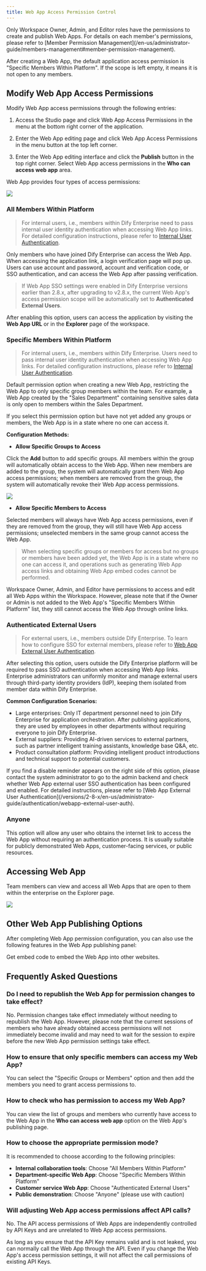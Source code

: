 ```yaml
---
title: Web App Access Permission Control
---
```


<Info>
  Only Workspace Owner, Admin, and Editor roles have the permissions to create and publish Web Apps. For details on each member's permissions, please refer to [Member Permission Management](/en-us/administrator-guide/members-management#member-permission-management).
</Info>

After creating a Web App, the default application access permission is "Specific Members Within Platform". If the scope is left empty, it means it is not open to any members.

## Modify Web App Access Permissions

Modify Web App access permissions through the following entries:

1. Access the Studio page and click Web App Access Permissions in the menu at the bottom right corner of the application.

2. Enter the Web App editing page and click Web App Access Permissions in the menu button at the top left corner.

3. Enter the Web App editing interface and click the **Publish** button in the top right corner. Select Web App access permissions in the **Who can access web app** area.

Web App provides four types of access permissions:

![](https://assets-docs.dify.ai/2025/06/323f40cbf4d0091bc84724fd0bee529c.png)

### All Members Within Platform

> For internal users, i.e., members within Dify Enterprise need to pass internal user identity authentication when accessing Web App links. For detailed configuration instructions, please refer to [Internal User Authentication](/versions/2-8-x/en-us/administrator-guide/authentication/enterprise-user-auth).

Only members who have joined Dify Enterprise can access the Web App. When accessing the application link, a login verification page will pop up. Users can use account and password, account and verification code, or SSO authentication, and can access the Web App after passing verification.

> If Web App SSO settings were enabled in Dify Enterprise versions earlier than 2.8.x, after upgrading to v2.8.x, the current Web App's access permission scope will be automatically set to **Authenticated External Users**.

After enabling this option, users can access the application by visiting the **Web App URL** or in the **Explorer** page of the workspace.

### Specific Members Within Platform

> For internal users, i.e., members within Dify Enterprise. Users need to pass internal user identity authentication when accessing Web App links. For detailed configuration instructions, please refer to [Internal User Authentication](/versions/2-8-x/en-us/administrator-guide/authentication/enterprise-user-auth).

Default permission option when creating a new Web App, restricting the Web App to only specific group members within the team. For example, a Web App created by the "Sales Department" containing sensitive sales data is only open to members within the Sales Department.

If you select this permission option but have not yet added any groups or members, the Web App is in a state where no one can access it.

**Configuration Methods:**

- **Allow Specific Groups to Access**

Click the **Add** button to add specific groups. All members within the group will automatically obtain access to the Web App. When new members are added to the group, the system will automatically grant them Web App access permissions; when members are removed from the group, the system will automatically revoke their Web App access permissions.

![](https://assets-docs.dify.ai/2025/06/2ae6a255c949c0e28ab2acd087db9b62.png)

- **Allow Specific Members to Access**

Selected members will always have Web App access permissions, even if they are removed from the group, they will still have Web App access permissions; unselected members in the same group cannot access the Web App.

> When selecting specific groups or members for access but no groups or members have been added yet, the Web App is in a state where no one can access it, and operations such as generating Web App access links and obtaining Web App embed codes cannot be performed.

<Info>
    Workspace Owner, Admin, and Editor have permissions to access and edit all Web Apps within the Workspace. However, please note that if the Owner or Admin is not added to the Web App's "Specific Members Within Platform" list, they still cannot access the Web App through online links.
</Info>

### Authenticated External Users

> For external users, i.e., members outside Dify Enterprise. To learn how to configure SSO for external members, please refer to [Web App External User Authentication](/versions/2-8-x/en-us/administrator-guide/authentication/webapp-external-user-auth).

After selecting this option, users outside the Dify Enterprise platform will be required to pass SSO authentication when accessing Web App links. Enterprise administrators can uniformly monitor and manage external users through third-party identity providers (IdP), keeping them isolated from member data within Dify Enterprise.

**Common Configuration Scenarios:**

- Large enterprises: Only IT department personnel need to join Dify Enterprise for application orchestration. After publishing applications, they are used by employees in other departments without requiring everyone to join Dify Enterprise.
- External suppliers: Providing AI-driven services to external partners, such as partner intelligent training assistants, knowledge base Q&A, etc.
- Product consultation platform: Providing intelligent product introductions and technical support to potential customers.

<Info>
  If you find a disable reminder appears on the right side of this option, please contact the system administrator to go to the admin backend and check whether Web App external user SSO authentication has been configured and enabled. For detailed instructions, please refer to [Web App External User Authentication](/versions/2-8-x/en-us/administrator-guide/authentication/webapp-external-user-auth).
</Info>

### Anyone

This option will allow any user who obtains the internet link to access the Web App without requiring an authentication process. It is usually suitable for publicly demonstrated Web Apps, customer-facing services, or public resources.

## Accessing Web App

Team members can view and access all Web Apps that are open to them within the enterprise on the Explorer page.

![](https://assets-docs.dify.ai/2025/04/44a22b6f66f80eae805a307388e5b3e9.png)

## Other Web App Publishing Options

After completing Web App permission configuration, you can also use the following features in the Web App publishing panel:

<Card title="Embed in Website" icon="link" href="/en-us/user-guide/application-publishing/embedding-in-websites">
  Get embed code to embed the Web App into other websites.
</Card>

## Frequently Asked Questions

### Do I need to republish the Web App for permission changes to take effect?

No. Permission changes take effect immediately without needing to republish the Web App. However, please note that the current sessions of members who have already obtained access permissions will not immediately become invalid and may need to wait for the session to expire before the new Web App permission settings take effect.

### How to ensure that only specific members can access my Web App?

You can select the "Specific Groups or Members" option and then add the members you need to grant access permissions to.

### How to check who has permission to access my Web App?

You can view the list of groups and members who currently have access to the Web App in the **Who can access web app** option on the Web App's publishing page.

### How to choose the appropriate permission mode?

It is recommended to choose according to the following principles:

- **Internal collaboration tools**: Choose "All Members Within Platform"
- **Department-specific Web App**: Choose "Specific Members Within Platform"
- **Customer service Web App**: Choose "Authenticated External Users"
- **Public demonstration**: Choose "Anyone" (please use with caution)

### Will adjusting Web App access permissions affect API calls?

No. The API access permissions of Web Apps are independently controlled by API Keys and are unrelated to Web App access permissions.

As long as you ensure that the API Key remains valid and is not leaked, you can normally call the Web App through the API. Even if you change the Web App's access permission settings, it will not affect the call permissions of existing API Keys.
